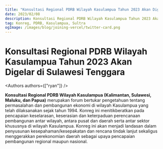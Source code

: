 ```yaml
---
title: "Konsultasi Regional PDRB Wilayah Kasulampua Tahun 2023 Akan Digelar di Sulawesi Tenggara"
date: 2023/02/08
description: Konsultasi Regional PDRB Wilayah Kasulampua Tahun 2023 Akan Digelar di Sulawesi Tenggara
tag: Konreg, PDRB, Kasulampua, Sultra
ogImage: /images/blog/joining-vercel/twitter-card.png
---
```


# Konsultasi Regional PDRB Wilayah Kasulampua Tahun 2023 Akan Digelar di Sulawesi Tenggara


<Authors authors={["ryan"]} />

**Konsultasi Regional PDRB Wilayah Kasulampua (Kalimantan, Sulawesi, Maluku, dan Papua)** merupakan forum bertukar pengetahuan tentang permasalahan dan pembangunan ekonomi di wilayah Kasulampua yang telah dilaksanakan sejak tahun 1994. Konreg ini menitikberatkan pada pencapaian keselarasan, keserasian dan keterpaduan perencanaan pembangunan antar wilayah, antara pusat dan daerah serta antar sektor khususnya di wilayah Kasulampua. Konreg ini akan menjadi landasan dalam penyusunan kesepahaman/kesepakatan dan rencana tindak lanjut sekaligus menggerakkan perekonomian daerah sebagai upaya pencapaian pembangunan regional maupun nasional.
